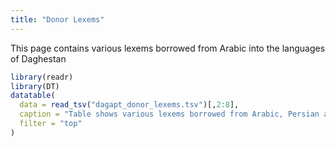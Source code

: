 ```yaml
---
title: "Donor Lexems"
---
```

This page contains various lexems borrowed from Arabic into the languages of Daghestan
```r
library(readr)
library(DT)
datatable(
  data = read_tsv("dagapt_donor_lexems.tsv")[,2:8],
  caption = "Table shows various lexems borrowed from Arabic, Persian and Turkic languages into the languages of Daghestan",
  filter = "top"
)
```